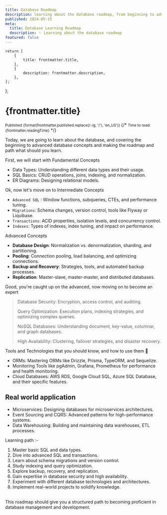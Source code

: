 ```yaml
---
title: Database Roadmap
description: learning about the database roadmap, from beginning to advanced and
published: 2024-05-15
meta:
  title: Database Learning Roadmap
  description: ✨ Learning about the database roadmap
featured: false
---
```



    return [
    	{
    		title: frontmatter.title,
    	},
    	{
    		description: frontmatter.description,
    	},
    ];

};


# {frontmatter.title}

<small>
	Published {format(frontmatter.published.replace(/-/g, '/'), 'en_US')}
</small>
{/* <small> Time to read: {frontmatter.readingTime}</small> */}

Today, we are going to learn about the database, and covering the beginning to
advanced database concepts and making the roadmap and path what should you
learn.

First, we will start with Fundamental Concepts

- Data Types: Understanding different data types and their usage.
- SQL Basics: CRUD operations, joins, indexing, and normalization.
- ER Diagrams: Designing relational models.

Ok, now let's move on to Intermediate Concepts

- `Advanced SQL` : Window functions, subqueries, CTEs, and performance tuning.
- `Migrations`: Schema changes, version control, tools like Flyway or Liquibase.
- `Transactions`: ACID properties, isolation levels, and concurrency control.
- `Indexes`: Types of indexes, index tuning, and impact on performance.

Advanced Concepts

- <strong>Database Design</strong>: Normalization vs. denormalization, sharding,
  and partitioning.
- <strong>Pooling</strong>: Connection pooling, load balancing, and optimizing
  connections.
- <strong>Backup and Recovery</strong>: Strategies, tools, and automated backup
  processes.
- <strong>Replication</strong>: Master-slave, master-master, and distributed
  databases.

Good, you're caught up on the advanced, now moving on to become an expert

> Database Security: Encryption, access control, and auditing.
>
> Query Optimization: Execution plans, indexing strategies, and optimizing
> complex queries.
>
> NoSQL Databases: Understanding document, key-value, columnar, and graph
> databases.
>
> High Availability: Clustering, failover strategies, and disaster recovery.

Tools and Technologies that you should know, and how to use them 🚀

- ORMs: Mastering ORMs like Drizzle, Prisma, TypeORM, and Sequelize.
- Monitoring Tools like pgAdmin, Grafana, Prometheus for performance and health
  monitoring.
- Cloud Databases: AWS RDS, Google Cloud SQL, Azure SQL Database, and their
  specific features.

## Real world application

- Microservices: Designing databases for microservices architectures.
- Event Sourcing and CQRS: Advanced patterns for high-performance systems.
- Data Warehousing: Building and maintaining data warehouses, ETL processes.

Learning path :-

1. Master basic SQL and data types.
2. Dive into advanced SQL and transactions.
3. Learn about schema migrations and version control.
4. Study indexing and query optimization.
5. Explore backup, recovery, and replication.
6. Gain expertise in database security and high availability.
7. Experiment with different database technologies and architectures.
8. Implement real-world projects to solidify knowledge.

<br />
This roadmap should give you a structured path to becoming proficient in
database management and development.
